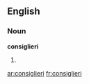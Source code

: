 ==English==

===Noun===
'''consiglieri'''

# {{plural of|[[consigliere]]}}

[[ar:consiglieri]]
[[fr:consiglieri]]